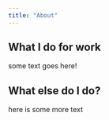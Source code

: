 ```yaml
---
title: "About"
---
```


## What I do for work
<p class = "lavender.text"> some text goes here!</p>

## What else do I do?


[here is some more text]{.lavender.text}

